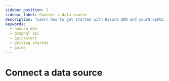 ```yaml
---
sidebar_position: 2
sidebar_label: Connect a data source
description: "Learn how to get started with Hasura DDN and yourGraphQL API."
keywords:
  - hasura ddn
  - graphql api
  - quickstart
  - getting started
  - guide
---
```


<!-- We can probably do these imports via the picker component and even get the route name dynamically -->


# Connect a data source

<DatabaseContentLoader />
